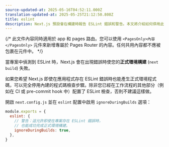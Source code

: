 ```yaml
---
source-updated-at: 2025-05-16T04:52:11.000Z
translation-updated-at: 2025-05-25T21:12:50.808Z
title: eslint
description: Next.js 預設會在構建時報告 ESLint 錯誤和警告。本文將介紹如何停用此行為。
---
```


{/* 此文件內容同時適用於 app 和 pages 路由。您可以使用 `<PagesOnly>內容</PagesOnly>` 元件來新增專屬於 Pages Router 的內容。任何共用內容都不應被包裹在元件中。 */}

當專案中偵測到 ESLint 時，Next.js 會在出現錯誤時使您的**正式環境構建** (`next build`) 失敗。

如果您希望 Next.js 即使在應用程式存在 ESLint 錯誤時也能產生正式環境程式碼，可以完全停用內建的程式碼檢查步驟。除非您已經在工作流程的其他部分（例如在 CI 或 pre-commit hook 中）配置了 ESLint 檢查，否則不建議這樣做。

開啟 `next.config.js` 並在 `eslint` 配置中啟用 `ignoreDuringBuilds` 選項：

```js filename="next.config.js"
module.exports = {
  eslint: {
    // 警告：這允許即使在專案存在 ESLint 錯誤時，
    // 也能成功完成正式環境構建。
    ignoreDuringBuilds: true,
  },
}
```